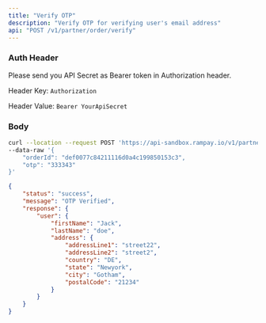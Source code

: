 ```yaml
---
title: "Verify OTP"
description: "Verify OTP for verifying user's email address"
api: "POST /v1/partner/order/verify"
---
```


### Auth Header

Please send you API Secret as Bearer token in Authorization header.

Header Key: `Authorization`

Header Value: `Bearer YourApiSecret`

### Body

<Param body="orderId" type="string" required>
</Param>
<Param body="otp" type="string" required>
</Param>
<RequestExample>

```bash Request Example
curl --location --request POST 'https://api-sandbox.rampay.io/v1/partner/order/verify' \
--data-raw '{
    "orderId": "def0077c84211116d0a4c199850153c3",
    "otp": "333343"
}'
```

</RequestExample>

<ResponseExample>

```json Body
{
    "status": "success",
    "message": "OTP Verified",
    "response": {
        "user": {
            "firstName": "Jack",
            "lastName": "doe",
            "address": {
                "addressLine1": "street22",
                "addressLine2": "street2",
                "country": "DE",
                "state": "Newyork",
                "city": "Gotham",
                "postalCode": "21234"
            }
        }
    }
}
```

</ResponseExample>